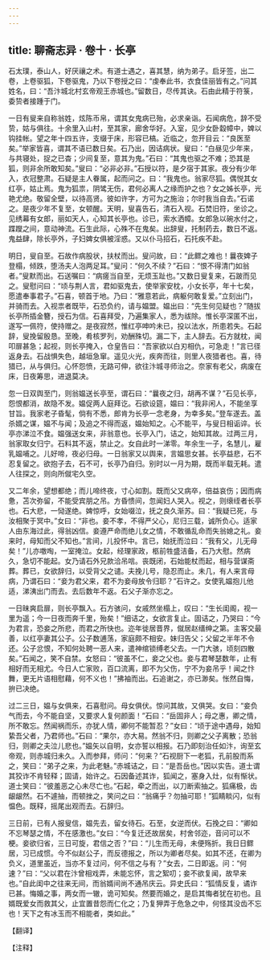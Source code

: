```yaml
---
---
---
```

title: 聊斋志异 · 卷十 · 长亭
---

石太璞，泰山人，好厌禳之术。有道士遇之，喜其慧，纳为弟子。启牙签，出二卷，上卷驱狐，下卷驱鬼，乃以下卷授之曰：“虔奉此书，衣食佳丽皆有之。”问其姓名，曰：“吾汴城北村玄帝观王赤城也。”留数日，尽传其诀。石由此精于符箓，委贽者接踵于门。

一日有叟来自称翁姓，炫陈币帛，谓其女鬼病已殆，必求亲诣。石闻病危，辞不受贽，姑与俱往。十余里入山村，至其家，廊舍华好。入室，见少女卧縠幛中，婢以钩挂帐。望之年十四五许，支缀于床，形容已槁。近临之，忽开目云：“良医至矣。”举家皆喜，谓其不语已数日矣。石乃出，因诘病状。叟曰：“白昼见少年来，与共寝处，捉之已杳；少间复至，意其为鬼。”石曰：“其鬼也驱之不难；恐其是狐，则非余所敢知矣。”叟曰：“必非必非。”石授以符，是夕宿于其家。夜分有少年入，衣冠整肃。石疑是主人眷属，起而问之。曰：“我鬼也。翁家尽狐。偶悦其女红亭，姑止焉。鬼为狐祟，阴骘无伤，君何必离人之缘而护之也？女之姊长亭，光艳尤绝。敬留全壁，以待高贤。彼如许字，方可为之施治；尔时我当自去。”石诺之。是夜少年不复至，女顿醒。天明，叟喜告石，清石入视。石焚旧符，坐诊之。见绣幕有女郎，丽如天人，心知其长亭也。诊已，索水洒幛。女郎急以碗水付之，蹀躞之间，意动神流。石生此际，心殊不在鬼矣。出辞叟，托制药去，数日不返。鬼益肆，除长亭外，子妇婢女俱被淫惑。又以仆马招石，石托疾不赴。

明日，叟自至。石故作病股状，扶杖而出。叟问故，曰：“此鳏之难也！曩夜婢子登榻，倾跌，堕汤夫人泡两足耳。”叟问：“何久不续？”石曰：“恨不得清门如翁者。”叟默而出。石送嘱曰：“病瘥当自至，无烦玉趾也。”又数日叟复来，石跛而见之。叟慰问曰：“顷与荆人言，君如驱鬼去，使举家安枕，小女长亭，年十七矣，愿遣奉事君子。”石喜，顿首于地。乃曰：“雅意若此，病躯何敢复爱。”立刻出门，并骑而去。入视祟者既毕，石恐负约，请与媪盟。媪出曰：“先生何见疑也？”随拔长亭所插金簪，授石为信。石喜拜受，乃遍集家人，悉为祓除。惟长亭深匿不出，遂写一佩符，使持赠之。是夜寂然，惟红亭呻吟未已，投以法水，所患若失。石起辞，叟挽留殷恳。至晚，肴核罗列，劝酬殊切。漏二下，主人辞去。石方就枕，闻叩扉甚急；起视，则长亭掩入，仓皇告曰：“吾家欲以白刃相仇，可急走！”言已径返身去。石战惧失色，越垣急窜。遥见火光，疾奔而往，则里人夜猎者也。喜，待猎已，从与俱归。心怀怨愤，无路可伸，欲往汴城寻师治之。奈家有老父，病废在床，日夜筹思，进退莫决。

忽一日双舆至门，则翁媪送长亭至，谓石曰：“曩夜之归，胡再不谋？”石见长亭，怨恨都消，故隐不发。媪促两人庭拜讫。石欲设筵，媪曰：“我非闲人，不能坐享甘旨。我家老子昏髦，倘有不悉，郎肯为长亭一念老身，为幸多矣。”登车遂去。盖杀婿之谋，媪不与闻；及追之不得而返，媪始知之。心不能平，与叟日相诟谇。长亭亦涕泣不食。媪强送女来，非翁意也。长亭入门，诘之，始知其故。过两三月，翁家取女归宁。石料其不返，禁止之。女自此时一涕零。年余生一子，名慧儿，雇乳媪哺之。儿好啼，夜必归母。一日翁家又以舆来，言媪思女甚。长亭益悲，石不忍复留之。欲抱子去，石不可，长亭乃自归。别时以一月为期，既而半载无耗。遣人往探之，则向所僦宅久空。

又二年余，望想都绝；而儿啼终夜，寸心如割。既而父又病卒，倍益哀伤；因而病惫，苫次弥留，不能受宾朋之吊。方昏愦间，忽闻妇人哭入。视之，则缞绖者长亭也。石大悲，一恸遂绝。婢惊呼，女始啜泣，抚之良久渐苏。曰：“我疑已死，与汝相聚于冥中。”女曰：“非也。妾不孝，不得严父心，尼归三载，诚所负心。适家人由东海过此，得翁凶信。妾遵严命而绝儿女之情，不敢循乱命而失翁媳之礼。妾来时，母知而父不知也。”言间，儿投怀中。言已，始抚而泣曰：“我有父，儿无母矣！”儿亦噭啕，一室掩泣。女起，经理家政，柩前牲盛洁备，石乃大慰。然病久，急切不能起。女乃请石外兄款洽吊唁。丧既闭，石始能杖而起，相与营谋斋葬。葬已，女欲辞归，以受背父之谴。夫挽儿号，隐忍而止。未几，有人来言母病，乃谓石曰：“妾为君父来，君不为妾母放令归耶？”石许之。女使乳媪抱儿他适，涕洟出门而去。去后数年不返。石父子渐亦忘之。

一日昧爽启扉，则长亭飘入。石方骇问，女戚然坐榻上，叹曰：“生长闺阁，视一里为遥；今一日夜而奔千里，殆矣！”细诘之，女欲言复止。固诘之，乃哭曰：“今为君言，恐妾之所悲，而君之所快也。迩年徙居晋界，僦居赵缙绅之第。主客交最善，以红亭妻其公子。公子数逋荡，家庭颇不相安。妹归告父；父留之半年不令还。公子忿恨，不知何处聘一恶人来，遣神绾锁缚老父去。一门大骇，顷刻四散矣。”石闻之，笑不自禁。女怒曰：“彼虽不仁，妾之父也。妾与君琴瑟数年，止有相好而无相尤。今日人亡家败，百口流离，即不为父伤，宁不为妾吊乎！闻之忭舞，更无片语相慰藉，何不义也！”拂袖而出。石追谢之，亦已渺矣。怅然自悔，拚已决绝。

过二三日，媪与女俱来，石喜慰问。母女俱伏。惊问其故，又俱哭。女曰：“妾负气而去，今不能自坚，又要求人复何颜面！”石曰：“岳固非人；母之惠，卿之情，所不敢忘。然闻祸而乐，亦犹人情，卿何不能暂忍？”女曰：“顷于途中遇母，始知絷吾父者，乃君师也。”石曰：“果尔，亦大易。然翁不归，则卿之父子离散；恐翁归，则卿之夫泣儿悲也。”媪矢以自明，女亦誓以相报。石乃即刻治任如汴，询至玄帝观，则赤城归未久。入而参拜，师问：“何来？”石视厨下一老狐，孔前股而系之，笑曰：“弟子之来，为此老魅。”赤城诘之，曰：“是吾岳也。”因以实告。道士谓其狡诈不肯轻释；固请，始许之。石因备述其诈，狐闻之，塞身入灶，似有惭状。道士笑曰：“彼羞恶之心未尽亡也。”石起，牵之而出，以刀断索抽之。狐痛极，齿龈龈然。石不遽抽，而顿挫之，笑问之曰：“翁痛乎？勿抽可耶！”狐睛睒闪，似有愠色。既释，摇尾出观而去。石辞归。

三日前，已有人报叟信，媪先去，留女待石。石至，女逆而伏。石挽之曰：“卿如不忘琴瑟之情，不在感激也。”女曰：“今复迁还故居矣，村舍邻迩，音问可以不梗。妾欲归省，三日可旋，君信之否？”曰：“儿生而无母，未便殇折。我日日鳏居，习已成惯。今不似赵公子，而反德报之，所以为卿者尽矣。如其不还，在卿为负义，道里虽近，当亦不复过问，何不信之与有？”女去，二日即返。问：“何速？”曰：“父以君在汴曾相戏弄，未能忘怀，言之絮叨；妾不欲复闻，故早来也。”自此闺中之往来无间，而翁婿间尚不通吊庆云。异史氏曰：“狐情反复，谲诈已甚。悔婚之事，两女而一辙，诡可知矣。然要而婚之，是启其悔者犹在初也。且婿既爱女而救其父，止宜置昔怨而仁化之；乃复狎弄于危急之中，何怪其没齿不忘也！天下之有冰玉而不相能者，类如此。”

【翻译】

【注释】

